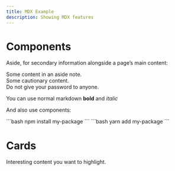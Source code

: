 ```yaml
---
title: MDX Example
description: Showing MDX features
---
```


# Components

Aside, for secondary information alongside a page’s main content: 
<Aside>Some content in an aside note.</Aside>
<Aside type="caution">Some cautionary content.</Aside>
<Aside type="tip">
</Aside>

<Aside type="danger">Do not give your password to anyone.</Aside>

You can use normal markdown **bold** and *italic*

And also use components:

<Tabs>
  <TabItem label="npm">
    ```bash
    npm install my-package
    ```
  </TabItem>
  <TabItem label="yarn">
    ```bash
    yarn add my-package
    ```
  </TabItem>
</Tabs> 

# Cards

<Card title="Check Behavix" icon ="star">
Interesting content you want to highlight.
</Card>


